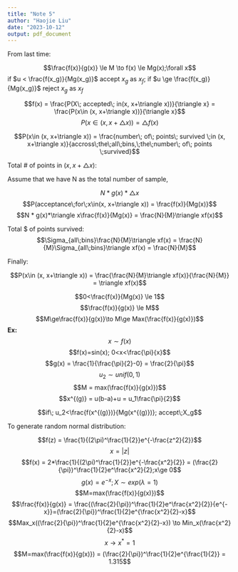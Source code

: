 ```yaml
---
title: "Note 5"
author: "Haojie Liu"
date: "2023-10-12"
output: pdf_document
---
```


From last time:

$$\frac{f(x)}{g(x)} \le M \to f(x) \le Mg(x);\forall x$$
if $u < \frac{f(x_g)}{Mg(x_g)}$ accept $x_g$ as $x_f$;
if $u \ge \frac{f(x_g)}{Mg(x_g)}$ reject $x_g$ as $x_f$

$$f(x) = \frac{P(X\; accepted\; in(x, x+\triangle x))}{\triangle x} = \frac{P(x\in (x, x+\triangle x))}{\triangle x}$$
$$P(x\in (x, x+\triangle x)) = \triangle f(x)$$

$$P(x\in (x, x+\triangle x)) = \frac{number\; of\; points\; survived \;in (x, x+\triangle x)}{accross\;the\;all\;bins,\;the\;number\; of\; points \;survived}$$

Total # of points in $(x,x+\triangle x)$:

Assume that we have N as the total number of sample,

$$N * g(x)*\triangle x$$
$$P(acceptance\;for\;x\in(x, x+\triangle x)) = \frac{f(x)}{Mg(x)}$$
$$N * g(x)*\triangle x\frac{f(x)}{Mg(x)} = \frac{N}{M}\triangle xf(x)$$

Total $ of points survived:
$$\Sigma_{all\;bins}\frac{N}{M}\triangle xf(x) = \frac{N}{M}\Sigma_{all\;bins}\triangle xf(x) = \frac{N}{M}$$

Finally:

$$P(x\in (x, x+\triangle x)) = \frac{\frac{N}{M}\triangle xf(x)}{\frac{N}{M}} = \triangle xf(x)$$



$$0<\frac{f(x)}{Mg(x)} \le 1$$
$$\frac{f(x)}{g(x)} \le M$$
$$M\ge\frac{f(x)}{g(x)}\to M\ge Max(\frac{f(x)}{g(x)})$$
**Ex:**
$$x\sim f(x)$$
$$f(x)=sin(x); 0<x<\frac{\pi}{x}$$
$$g(x) = \frac{1}{\frac{\pi}{2}-0} = \frac{2}{\pi}$$
$$u_2\sim unif(0,1)$$
$$M = max(\frac{f(x)}{g(x)})$$
$$x^{(g)} = u(b-a)+u = u_1\frac{\pi}{2}$$

$$if\; u_2<\frac{f(x^{(g)})}{Mg(x^{(g)})}; accept\;X_g$$

To generate random normal distribution:

$$f(z) = \frac{1}{(2\pi)^\frac{1}{2}}e^{-\frac{z^2}{2}}$$
$$x=|z|$$
$$f(x) = 2*\frac{1}{(2\pi)^\frac{1}{2}}e^{-\frac{x^2}{2}} = (\frac{2}{\pi})^\frac{1}{2}e^\frac{x^2}{2};x\ge 0$$
$$g(x) = e^{-x}; X\sim exp(\lambda=1)$$
$$M=max(\frac{f(x)}{g(x)})$$
$$\frac{f(x)}{g(x)} = \frac{(\frac{2}{\pi})^\frac{1}{2}e^\frac{x^2}{2}}{e^{-x}}=(\frac{2}{\pi})^\frac{1}{2}e^{\frac{x^2}{2}-x}$$
$$Max_x((\frac{2}{\pi})^\frac{1}{2}e^{\frac{x^2}{2}-x}) \to Min_x(\frac{x^2}{2}-x)$$
$$x\to x^* = 1$$
$$M=max(\frac{f(x)}{g(x)}) = (\frac{2}{\pi})^\frac{1}{2}e^{\frac{1}{2}} = 1.315$$


































